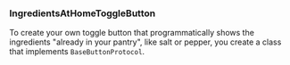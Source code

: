 ### IngredientsAtHomeToggleButton

To create your own toggle button that programmatically shows the ingredients "already in your pantry", like salt or pepper, you create a class that implements `BaseButtonProtocol`.

[//]: # ([TODO: add BaseButtonProtocol link])